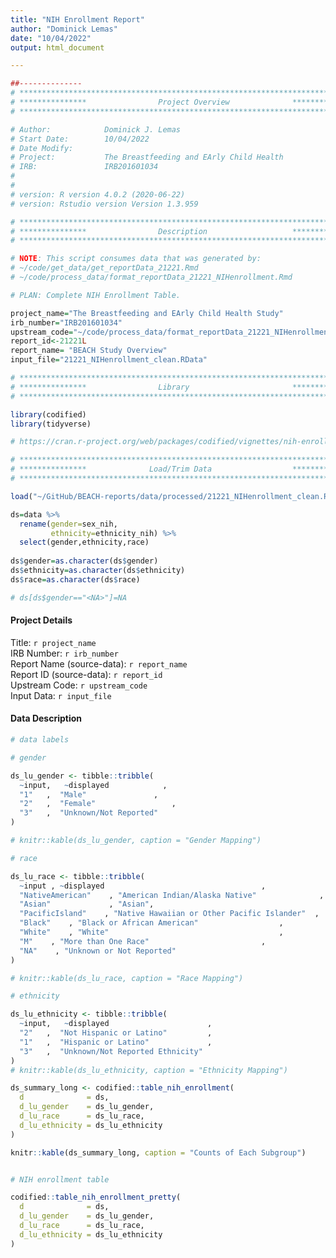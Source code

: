 ```yaml
---
title: "NIH Enrollment Report"
author: "Dominick Lemas"
date: "10/04/2022"
output: html_document

---
```


```r
##-------------- 
# **************************************************************************** #
# ***************                Project Overview              *************** #
# **************************************************************************** #

# Author:            Dominick J. Lemas
# Start Date:        10/04/2022 
# Date Modify:       
# Project:           The Breastfeeding and EArly Child Health
# IRB:               IRB201601034
#                   
#
# version: R version 4.0.2 (2020-06-22)
# version: Rstudio version Version 1.3.959 

# **************************************************************************** #
# ***************                Description                   *************** #
# **************************************************************************** #

# NOTE: This script consumes data that was generated by:
# ~/code/get_data/get_reportData_21221.Rmd
# ~/code/process_data/format_reportData_21221_NIHenrollment.Rmd

# PLAN: Complete NIH Enrollment Table.

project_name="The Breastfeeding and EArly Child Health Study"
irb_number="IRB201601034"
upstream_code="~/code/process_data/format_reportData_21221_NIHenrollment.Rmd"
report_id<-21221L
report_name= "BEACH Study Overview"
input_file="21221_NIHenrollment_clean.RData"

```


```r

# **************************************************************************** #
# ***************                Library                       *************** #
# **************************************************************************** #

library(codified)
library(tidyverse)

# https://cran.r-project.org/web/packages/codified/vignettes/nih-enrollment-html.html


```

```r

# **************************************************************************** #
# ***************              Load/Trim Data                  *************** #
# **************************************************************************** #

load("~/GitHub/BEACH-reports/data/processed/21221_NIHenrollment_clean.RData")

ds=data %>%
  rename(gender=sex_nih,
         ethnicity=ethnicity_nih) %>%
  select(gender,ethnicity,race)
  
ds$gender=as.character(ds$gender)
ds$ethnicity=as.character(ds$ethnicity)
ds$race=as.character(ds$race)

# ds[ds$gender=="<NA>"]=NA

```

#### __Project Details__
Title: `r project_name`  
IRB Number: `r irb_number`  
Report Name (source-data): `r report_name`  
Report ID (source-data): `r report_id`  
Upstream Code: `r upstream_code`  
Input Data: `r input_file`

#### __Data Description__


```r

# data labels

# gender

ds_lu_gender <- tibble::tribble(
  ~input,   ~displayed            ,
  "1"   ,  "Male"               ,
  "2"   ,  "Female"                 ,
  "3"   ,  "Unknown/Not Reported"
)

# knitr::kable(ds_lu_gender, caption = "Gender Mapping")

# race

ds_lu_race <- tibble::tribble(
  ~input , ~displayed                                   ,
  "NativeAmerican"    , "American Indian/Alaska Native"              ,
  "Asian"             , "Asian",
  "PacificIsland"    , "Native Hawaiian or Other Pacific Islander"  ,
  "Black"    , "Black or African American"                  ,
  "White"    , "White"                                      ,
  "M"    , "More than One Race"                         ,
  "NA"    , "Unknown or Not Reported"
)

# knitr::kable(ds_lu_race, caption = "Race Mapping")

# ethnicity

ds_lu_ethnicity <- tibble::tribble(
  ~input,   ~displayed                      ,
  "2"   ,  "Not Hispanic or Latino"         ,
  "1"   ,  "Hispanic or Latino"             ,
  "3"   ,  "Unknown/Not Reported Ethnicity"
)
# knitr::kable(ds_lu_ethnicity, caption = "Ethnicity Mapping")

ds_summary_long <- codified::table_nih_enrollment(
  d              = ds,
  d_lu_gender    = ds_lu_gender,
  d_lu_race      = ds_lu_race,
  d_lu_ethnicity = ds_lu_ethnicity
)

knitr::kable(ds_summary_long, caption = "Counts of Each Subgroup")


# NIH enrollment table

codified::table_nih_enrollment_pretty(
  d              = ds,
  d_lu_gender    = ds_lu_gender,
  d_lu_race      = ds_lu_race,
  d_lu_ethnicity = ds_lu_ethnicity
)


```




